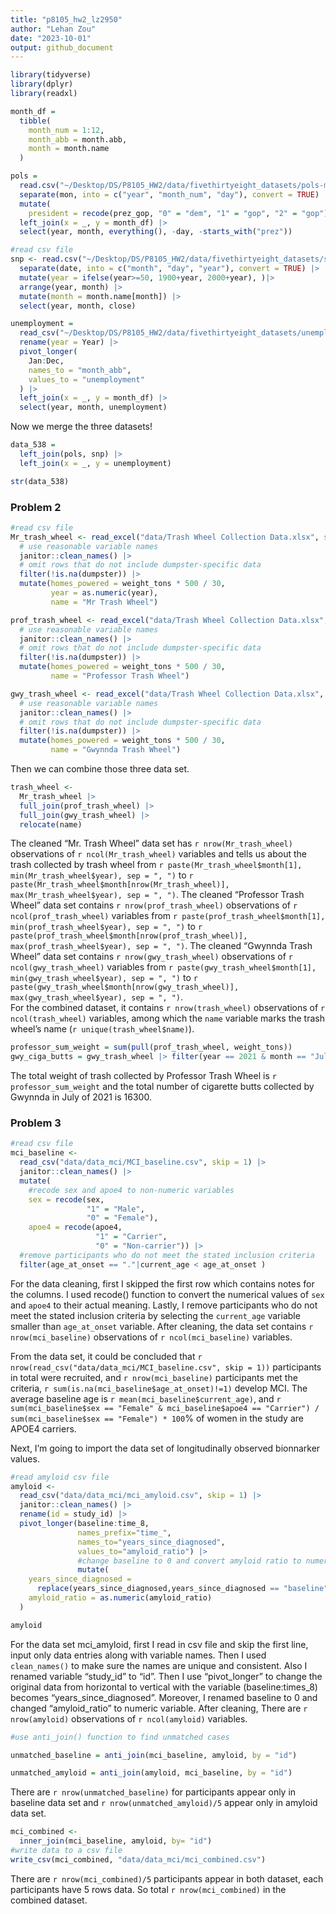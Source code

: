 ```yaml
---
title: "p8105_hw2_lz2950"
author: "Lehan Zou"
date: "2023-10-01"
output: github_document
---
```


```r
library(tidyverse)
library(dplyr)
library(readxl)
```

```r
month_df = 
  tibble(
    month_num = 1:12,
    month_abb = month.abb,
    month = month.name
  )

pols = 
  read.csv("~/Desktop/DS/P8105_HW2/data/fivethirtyeight_datasets/pols-month.csv") |>
  separate(mon, into = c("year", "month_num", "day"), convert = TRUE) |>
  mutate(
    president = recode(prez_gop, "0" = "dem", "1" = "gop", "2" = "gop")) |>
  left_join(x = _, y = month_df) |> 
  select(year, month, everything(), -day, -starts_with("prez")) 
```

```r
#read csv file
snp <- read.csv("~/Desktop/DS/P8105_HW2/data/fivethirtyeight_datasets/snp.csv") |>
  separate(date, into = c("month", "day", "year"), convert = TRUE) |>
  mutate(year = ifelse(year>=50, 1900+year, 2000+year), )|>
  arrange(year, month) |>
  mutate(month = month.name[month]) |>
  select(year, month, close) 
```

```r
unemployment = 
  read_csv("~/Desktop/DS/P8105_HW2/data/fivethirtyeight_datasets/unemployment.csv") |>
  rename(year = Year) |>
  pivot_longer(
    Jan:Dec, 
    names_to = "month_abb",
    values_to = "unemployment"
  ) |> 
  left_join(x = _, y = month_df) |> 
  select(year, month, unemployment)
```
Now we merge the three datasets!

```r
data_538 = 
  left_join(pols, snp) |>
  left_join(x = _, y = unemployment)

str(data_538)
```

### Problem 2
```r
#read csv file
Mr_trash_wheel <- read_excel("data/Trash Wheel Collection Data.xlsx", sheet = "Mr. Trash Wheel", range = cell_cols("A2:N586"), col_names = TRUE, trim_ws = TRUE, skip = 1) |>
  # use reasonable variable names
  janitor::clean_names() |>
  # omit rows that do not include dumpster-specific data
  filter(!is.na(dumpster)) |>
  mutate(homes_powered = weight_tons * 500 / 30,
         year = as.numeric(year), 
         name = "Mr Trash Wheel") 

```

```r
prof_trash_wheel <- read_excel("data/Trash Wheel Collection Data.xlsx", sheet = "Professor Trash Wheel", range = cell_cols("A2:M108")) |>
  # use reasonable variable names
  janitor::clean_names() |>
  # omit rows that do not include dumpster-specific data
  filter(!is.na(dumpster)) |>
  mutate(homes_powered = weight_tons * 500 / 30,
         name = "Professor Trash Wheel") 
```

```r
gwy_trash_wheel <- read_excel("data/Trash Wheel Collection Data.xlsx", sheet = "Professor Trash Wheel", range = cell_cols("A2:L157"), col_names = TRUE, trim_ws = TRUE, skip = 1) |>
  # use reasonable variable names
  janitor::clean_names() |>
  # omit rows that do not include dumpster-specific data
  filter(!is.na(dumpster)) |>
  mutate(homes_powered = weight_tons * 500 / 30,
         name = "Gwynnda Trash Wheel") 
```

Then we can combine those three data set.
```r
trash_wheel <-
  Mr_trash_wheel |> 
  full_join(prof_trash_wheel) |> 
  full_join(gwy_trash_wheel) |> 
  relocate(name)
```

The cleaned "Mr. Trash Wheel" data set has `r nrow(Mr_trash_wheel)` observations of `r ncol(Mr_trash_wheel)` variables and tells us about the trash collected by trash wheel from `r paste(Mr_trash_wheel$month[1], min(Mr_trash_wheel$year), sep = ", ")` to `r paste(Mr_trash_wheel$month[nrow(Mr_trash_wheel)], max(Mr_trash_wheel$year), sep = ", ")`. The cleaned "Professor Trash Wheel" data set contains `r nrow(prof_trash_wheel)` observations of `r ncol(prof_trash_wheel)` variables from `r paste(prof_trash_wheel$month[1], min(prof_trash_wheel$year), sep = ", ")` to `r paste(prof_trash_wheel$month[nrow(prof_trash_wheel)], max(prof_trash_wheel$year), sep = ", ")`. The cleaned "Gwynnda Trash Wheel" data set contains `r nrow(gwy_trash_wheel)` observations of `r ncol(gwy_trash_wheel)` variables from `r paste(gwy_trash_wheel$month[1], min(gwy_trash_wheel$year), sep = ", ")` to `r paste(gwy_trash_wheel$month[nrow(gwy_trash_wheel)], max(gwy_trash_wheel$year), sep = ", ")`.  
For the combined dataset, it contains `r nrow(trash_wheel)` observations of `r ncol(trash_wheel)` variables, among which the `name` variable marks the trash wheel's name (`r unique(trash_wheel$name)`). 
```r
professor_sum_weight = sum(pull(prof_trash_wheel, weight_tons))
gwy_ciga_butts = gwy_trash_wheel |> filter(year == 2021 & month == "July") |> pull(cigarette_butts) |> sum()
```
The total weight of trash collected by Professor Trash Wheel is `r professor_sum_weight` and the total number of cigarette butts collected by Gwynnda in July of 2021 is 16300.

### Problem 3
```r
#read csv file
mci_baseline <-
  read_csv("data/data_mci/MCI_baseline.csv", skip = 1) |>
  janitor::clean_names() |>
  mutate(
    #recode sex and apoe4 to non-numeric variables
    sex = recode(sex,
                 "1" = "Male",
                 "0" = "Female"),
    apoe4 = recode(apoe4,
                   "1" = "Carrier",
                   "0" = "Non-carrier")) |>
  #remove participants who do not meet the stated inclusion criteria
  filter(age_at_onset == "."|current_age < age_at_onset )

```
For the data cleaning, first I skipped the first row which contains notes for the columns. I used recode() function to convert the numerical values of `sex` and `apoe4` to their actual meaning. Lastly, I remove participants who do not meet the stated inclusion criteria by selecting the `current_age` variable smaller than `age_at_onset` variable. After cleaning, the data set contains  `r nrow(mci_baseline)` observations of `r ncol(mci_baseline)` variables.  

From the data set, it could be concluded that `r nrow(read_csv("data/data_mci/MCI_baseline.csv", skip = 1))` participants in total were recruited, and `r nrow(mci_baseline)` participants met the criteria, `r sum(is.na(mci_baseline$age_at_onset)!=1)` develop MCI. The average baseline age is `r mean(mci_baseline$current_age)`, and `r sum(mci_baseline$sex == "Female" & mci_baseline$apoe4 == "Carrier") / sum(mci_baseline$sex == "Female") * 100`% of women in the study are APOE4 carriers.  


Next, I'm going to import the data set of longitudinally observed bionnarker values.
```r
#read amyloid csv file
amyloid <-
  read_csv("data/data_mci/mci_amyloid.csv", skip = 1) |>
  janitor::clean_names() |>
  rename(id = study_id) |>
  pivot_longer(baseline:time_8,
               names_prefix="time_",
               names_to="years_since_diagnosed",
               values_to="amyloid_ratio") |>
               #change baseline to 0 and convert amyloid ratio to numerical variable
               mutate(
    years_since_diagnosed =
      replace(years_since_diagnosed,years_since_diagnosed == "baseline",0),
    amyloid_ratio = as.numeric(amyloid_ratio) 
  )

amyloid
```
For the data set mci_amyloid, first I read in csv file and skip the first line, input only data entries along with variable names. Then I used `clean_names()` to make sure the names are unique and consistent. Also I renamed variable "study_id" to "id". Then I use "pivot_longer" to change the original data from horizontal to vertical with the variable (baseline:times_8) becomes "years_since_diagnosed". 
Moreover, I renamed baseline to 0 and changed "amyloid_ratio" to numeric variable.
After cleaning, There are `r nrow(amyloid)` observations of `r ncol(amyloid)` variables.

```r
#use anti_join() function to find unmatched cases

unmatched_baseline = anti_join(mci_baseline, amyloid, by = "id")

unmatched_amyloid = anti_join(amyloid, mci_baseline, by = "id")

```
There are `r nrow(unmatched_baseline)` for participants appear only in baseline data set and `r nrow(unmatched_amyloid)/5` appear only in amyloid data set.

```r
mci_combined <-
  inner_join(mci_baseline, amyloid, by= "id")
#write data to a csv file  
write_csv(mci_combined, "data/data_mci/mci_combined.csv")
```
There are `r nrow(mci_combined)/5` participants appear in both dataset, each participants have 5 rows data. So total `r nrow(mci_combined)` in the combined dataset. 

